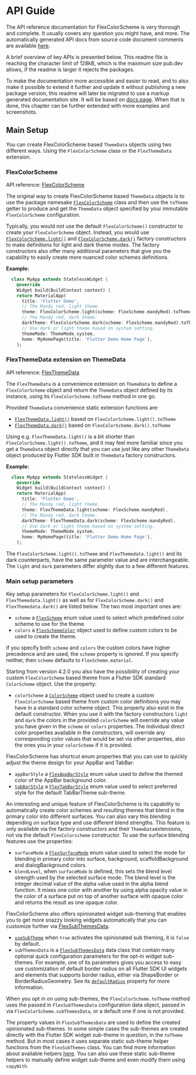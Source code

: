 # API Guide

The API reference documentation for FlexColorScheme is very thorough and complete.
It usually covers any question you might have, and more. The automatically
generated API docs from source code document comments are available
[here](https://pub.dev/documentation/flex_color_scheme/latest/flex_color_scheme/flex_color_scheme-library.html).

A brief overview of key APIs is presented below. This readme file is reaching
the character limit of 128kB, which is the maximum size pub.dev allows, if the
readme is larger it rejects the packages.

To make the documentation more accessible and easier to read, and to
also make it possible to extend it further and update it without publishing
a new package version, this readme will later be migrated to use
a markup generated documentation site. It will be based on
[docs.page](https://docs.page/homepage). When that is done, this chapter can
be further extended with more examples and screenshots.

## Main Setup

You can create FlexColorScheme based `ThemeData` objects using two
different ways. Using the `FlexColorScheme` class or the `FlexThemeData`
extension.

### FlexColorScheme

API reference: [FlexColorScheme](https://pub.dev/documentation/flex_color_scheme/latest/flex_color_scheme/FlexColorScheme-class.html)

The original way to create FlexColorScheme based `ThemeData` objects is to use
the package namesake
[`FlexColorScheme`](https://pub.dev/documentation/flex_color_scheme/latest/flex_color_scheme/FlexColorScheme-class.html)
class and then use the `toTheme` getter to produce and get the `ThemeData`
object specified by your immutable `FlexColorScheme` configuration.

Typically, you would not use the default `FlexColorScheme()` constructor to
create your `FlexColorScheme` object. Instead, you would use
[`FlexColorScheme.light()`](https://pub.dev/documentation/flex_color_scheme/latest/flex_color_scheme/FlexColorScheme/FlexColorScheme.light.html)
and
[`FlexColorScheme.dark()`](https://pub.dev/documentation/flex_color_scheme/latest/flex_color_scheme/FlexColorScheme/FlexColorScheme.dark.html) factory
constructors to make definitions for light and dark theme modes. The
factory constructors also offer many additional parameters that give you
the capability to easily create more nuanced color schemes definitions.

**Example:**
```dart
  class MyApp extends StatelessWidget {
    @override
    Widget build(BuildContext context) {
    return MaterialApp(
      title: 'Flutter Demo',
      // The Mandy red, light theme.
      theme: FlexColorScheme.light(scheme: FlexScheme.mandyRed).toTheme,
      // The Mandy red, dark theme.
      darkTheme: FlexColorScheme.dark(scheme: FlexScheme.mandyRed).toTheme,
      // Use dark or light theme based on system setting.
      themeMode: ThemeMode.system,
      home: MyHomePage(title: 'Flutter Demo Home Page'),
    );
```

### FlexThemeData extension on ThemeData

API reference: [FlexThemeData](https://pub.dev/documentation/flex_color_scheme/latest/flex_color_scheme/FlexThemeData.html)

The `FlexThemeData` is a convenience extension on `ThemeData` to define a
`FlexColorScheme` object and return the `ThemeData` object defined by
its instance, using its `FlexColorScheme.toTheme` method in one go.

Provided `ThemeData` convenience static extension functions are:

* [`FlexThemeData.light()`](https://pub.dev/documentation/flex_color_scheme/latest/flex_color_scheme/FlexThemeData/light.html) based on `FlexColorScheme.light().toTheme`
* [`FlexThemeData.dark()`](https://pub.dev/documentation/flex_color_scheme/latest/flex_color_scheme/FlexThemeData/dark.html) based on `FlexColorScheme.dark().toTheme`

Using e.g. `FlexThemeData.light()` is a bit shorter than
`FlexColorScheme.light().toTheme`, and it may feel more familiar since
you get a `ThemeData` object directly that you can use just like any
other `ThemeData` object produced by Flutter SDK built in `ThemeData` factory
constructors.

**Example:**
```dart
  class MyApp extends StatelessWidget {
    @override
    Widget build(BuildContext context) {
    return MaterialApp(
      title: 'Flutter Demo',
      // The Mandy red, light theme.
      theme: FlexThemeData.light(scheme: FlexScheme.mandyRed),
      // The Mandy red, dark theme.
      darkTheme: FlexThemeData.dark(scheme: FlexScheme.mandyRed),
      // Use dark or light theme based on system setting.
      themeMode: ThemeMode.system,
      home: MyHomePage(title: 'Flutter Demo Home Page'),
    );
```

The `FlexColorScheme.light().toTheme` and `FlexThemedata.light()` and its dark
counterparts, have the same parameter value and are interchangeable.
The `light` and `dark` parameters differ slightly due to a few different features.

### Main setup parameters

Key setup parameters for `FlexColorScheme.light()` and
`FlexThemedata.light()` as well as for `FlexColorScheme.dark()` and
`FlexThemedata.dark()` are listed below. The two most important ones are:

* `scheme` a [`FlexScheme`](https://pub.dev/documentation/flex_color_scheme/latest/flex_color_scheme/FlexScheme.html)
  enum value used to select which predefined color scheme to use for the theme.
* `colors` a [`FlexSchemeColor`](https://pub.dev/documentation/flex_color_scheme/latest/flex_color_scheme/FlexSchemeColor-class.html)
  object used to define custom colors to be used to create the theme.

If you specify both `scheme` and `colors` the custom colors have higher precedence
and are used, the `scheme` property is ignored. If you specify neither, then
`scheme` defaults to `FlexScheme.material`.

Starting from version 4.2.0 you also have the possibility of creating your custom
`FlexColorScheme` based theme from a Flutter SDK standard `ColorScheme` object.
Use the property:

* `colorScheme` a
  [`ColorScheme`](https://api.flutter.dev/flutter/material/ColorScheme-class.html)
  object used to create a custom `FlexColorScheme` based theme from custom color
  definitions you may have in a standard color scheme
  object. This property also exist in the default constructor. When you use it
  with the factory constructors `light` and `dark` the colors in the provided
  `colorScheme` will override any value you have given in the `scheme` or `colors`
  properties. The individual direct color properties available in the constructors,
  will override any corresponding color values that would be set via other
  properties, also the ones you in your `colorScheme` if it is provided.

FlexColorScheme has shortcut enum properties that you can use to quickly adjust
the theme design for your AppBar and TabBar:

* `appBarStyle`
  a [`FlexAppBarStyle`](https://pub.dev/documentation/flex_color_scheme/latest/flex_color_scheme/FlexAppBarStyle.html)
  enum value used to define the themed color of the AppBar background color.
* [`tabBarStyle`](https://pub.dev/documentation/flex_color_scheme/latest/flex_color_scheme/FlexColorScheme/tabBarStyle.html)
  a [`FlexTabBarStyle`](https://pub.dev/documentation/flex_color_scheme/latest/flex_color_scheme/FlexTabBarStyle.html)
  enum value used to select preferred style for the default TabBarTheme sub-theme.

An interesting and unique feature of FlexColorScheme is its capability to
automatically create color schemes and resulting themes that blend in the primary
color into different surfaces. You can also vary this blending depending
on surface type and use different blend strengths. This feature is only available
via the factory constructors and their `ThemeData`extensions, not via the
default `FlexColorscheme` constructor. To use the surface blending features use
the properties:

* `surfaceMode` a [`FlexSurfaceMode`](https://pub.dev/documentation/flex_color_scheme/latest/flex_color_scheme/FlexSurfaceMode.html)
  enum value used to select the mode for blending in primary color into
  surface, background, scaffoldBackground and dialogBackground colors.
* `blendLevel`, when `surfaceMode` is defined, this sets the blend level strength
   used by the selected surface mode.
   The blend level is the integer decimal value of the alpha value
   used in the alpha blend function. It mixes one color with another
   by using alpha opacity value in the color of a surface put on top of
   another surface with opaque color and returns the result as one opaque
   color.

FlexColorScheme also offers opinionated widget sub-theming that enables you to get
more snazzy looking widgets automatically that you can customize further via
[FlexSubThemesData](https://pub.dev/documentation/flex_color_scheme/latest/flex_color_scheme/FlexSubThemesData-class.html).

* [`useSubTheme`](https://pub.dev/documentation/flex_color_scheme/latest/flex_color_scheme/FlexColorScheme/useSubThemes.html)
  when `true` activates the opinionated sub theming, it is `false` by default.
* `subThemesData` is a
  [`FlexSubThemesData`](https://pub.dev/documentation/flex_color_scheme/latest/flex_color_scheme/FlexSubThemesData-class.html)
  data class that contain many optional quick configuration parameters
  for the opt-in widget sub-themes. For example, one of its parameters gives you
  access to easy use customization of default border radius on all Flutter SDK
  UI widgets and elements that supports border radius, either via
  ShapeBorder or BorderRadiusGeometry. See its
  [`defaultRadius`](https://pub.dev/documentation/flex_color_scheme/latest/flex_color_scheme/FlexSubThemesData/defaultRadius.html)
  property for more information.

When you opt in on using sub-themes, the `FlexColorScheme.toTheme` method uses
the passed in `FlexSubThemesData` configuration data object, passed in via
`FlexColorScheme.subThemesData`, or a default one if one is not provided.

The property values in `FlexSubThemesData` are used to define the created
opinionated sub-themes. In some simple cases the sub-themes are created
directly with the Flutter SDK widget sub-theme in question, in the `toTheme`
method. But in most cases it uses separate static sub-theme helper functions
from the `FlexSubThemes` class. You can find more information about available
helpers
[here](https://pub.dev/documentation/flex_color_scheme/latest/flex_color_scheme/FlexSubThemes-class.html).
You can also use these static sub-theme helpers to manually define widget
sub-theme and even modify them using `copyWith`.
